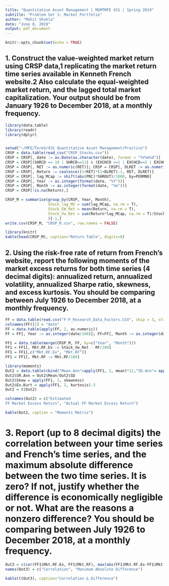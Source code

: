---
title: "Quantitative Asset Management | MGMTMFE 431 | Spring 2019"
subtitle: "Problem Set 1: Market Portfolio"
author: "Mohit Shukla"
date: "June 8, 2019"
output: pdf_document
---

```{r setup, include=FALSE}
knitr::opts_chunk$set(echo = TRUE)
```

## 1. Construct the value-weighted market return using CRSP data,1 replicating the market return time series available in Kenneth French website.2 Also calculate the equal-weighted market return, and the lagged total market capitalization. Your output should be from January 1926 to December 2018, at a monthly frequency.


```{r, echo=FALSE, message=FALSE, results='asis', warning=FALSE, cache=TRUE}
library(data.table)
library(readr)
library(dplyr)


setwd("~/MFE/Term3/431 Quantitative Asset Management/Practice")
CRSP = data.table(read_csv("CRSP_Stocks.csv"))
CRSP = CRSP[, date := as.Date(as.character(date), format = "%Y%m%d")]
CRSP = CRSP[(SHRCD == 10 | SHRCD==11) & (EXCHCD ==1 | EXCHCD==2 | EXCHCD==3),]
CRSP = CRSP[, RET := as.numeric(RET)]; CRSP = CRSP[, DLRET := as.numeric(DLRET)]
CRSP = CRSP[, Return := coalesce((1+RET)*(1+DLRET)-1, RET, DLRET)]
CRSP = CRSP[, lag_MCap := shift(abs(PRC)*SHROUT)/1000, by=PERMNO]
CRSP = CRSP[, Year := as.integer(format(date, "%Y"))]
CRSP = CRSP[, Month := as.integer(format(date, "%m"))]
CRSP = CRSP[!is.na(Return),]

CRSP_M = summarise(group_by(CRSP, Year, Month),
                   Stock_lag_MV = sum(lag_MCap, na.rm = T),
                   Stock_EW_Ret = mean(Return, na.rm = T),
                   Stock_Vw_Ret = sum(Return*lag_MCap, na.rm = T)/Stock_lag_MV
                   )[-1,]
write.csv(CRSP_M, "CRSP_R.csv", row.names = FALSE)
```

```{r}
library(knitr)
kable(head(CRSP_M), caption="Return Table", digits=8)
```

## 2. Using the risk-free rate of return from French's website, report the following moments of the market excess returns for both time series (4 decimal digits): annualized return, annualized volatility, annualized Sharpe ratio, skewness, and excess kurtosis. You should be comparing between July 1926 to December 2018, at a monthly frequency.

```{r, echo=FALSE, message=FALSE, results='asis', warning=FALSE, cache=TRUE}
FF = data.table(read.csv("F-F_Research_Data_Factors.CSV", skip = 3, stringsAsFactors = FALSE))[c(1:1112),]
colnames(FF)[1] = "date"
FF = data.table(apply(FF, 2, as.numeric))
FF = FF[, Year := as.integer(date/100)]; FF=FF[, Month := as.integer(date %% 100)]

FF1 = data.table(merge(CRSP_M, FF, by=c("Year", "Month")))
FF1 = FF1[, Mkt.RF.Ex := Stock_Vw_Ret - RF/100]
FF1 = FF1[,c("Mkt.RF.Ex", "Mkt.RF")]
FF1 = FF1[, Mkt.RF := Mkt.RF/100]

library(moments)
Out2 = data.table(cbind("Mean.Ann"=apply(FF1, 2, mean)*12,"SD.Ann"= apply(FF1, 2, sd)*sqrt(12)))
Out2$SR.Ann = Out2$Mean/Out2$SD
Out2$Skew = apply(FF1, 2, skewness)
Out2$Ex.Kurt = apply(FF1, 2, kurtosis)-3
Out2 = t(Out2)

colnames(Out2) = c("Estimated
FF Market Excess Return", "Actual FF Market Excess Return")

kable(Out2, caption = "Moments Matrix")
```

# 3. Report (up to 8 decimal digits) the correlation between your time series and French's time series, and the maximum absolute difference between the two time series. It is zero? If not, justify whether the difference is economically negligible or not. What are the reasons a nonzero difference? You should be comparing between July 1926 to December 2018, at a monthly frequency.

```{r, echo=FALSE}
Out3 = c(cor(FF1$Mkt.RF.Ex, FF1$Mkt.RF), max(abs(FF1$Mkt.RF.Ex-FF1$Mkt.RF)))
names(Out3) = c("Correlation", "Maximum Absolute Difference")

kable(t(Out3), caption="Correlation & Difference")
```


